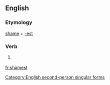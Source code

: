 ==English==

===Etymology===
[[shame]] + [[-est]]

===Verb===
{{infl|en|verb form}}

# {{archaic}} {{form of|Second-person singular simple present form|shame}}

[[Category:English second-person singular forms]]

[[fr:shamest]]